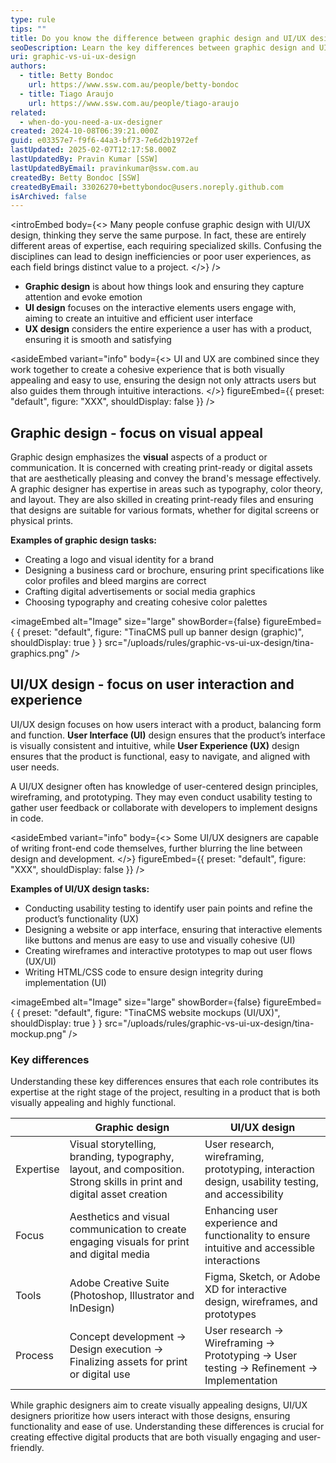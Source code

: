 ```yaml
---
type: rule
tips: ""
title: Do you know the difference between graphic design and UI/UX design?
seoDescription: Learn the key differences between graphic design and UI/UX design, including their roles, focus, and practical examples of each discipline.
uri: graphic-vs-ui-ux-design
authors:
  - title: Betty Bondoc
    url: https://www.ssw.com.au/people/betty-bondoc
  - title: Tiago Araujo
    url: https://www.ssw.com.au/people/tiago-araujo
related:
  - when-do-you-need-a-ux-designer
created: 2024-10-08T06:39:21.000Z
guid: e03357e7-f9f6-44a3-bf73-7e6d2b1972ef
lastUpdated: 2025-02-07T12:17:58.000Z
lastUpdatedBy: Pravin Kumar [SSW]
lastUpdatedByEmail: pravinkumar@ssw.com.au
createdBy: Betty Bondoc [SSW]
createdByEmail: 33026270+bettybondoc@users.noreply.github.com
isArchived: false
---
```

<introEmbed
  body={<>
Many people confuse graphic design with UI/UX design, thinking they serve the same purpose. In fact, these are entirely different areas of expertise, each requiring specialized skills. Confusing the disciplines can lead to design inefficiencies or poor user experiences, as each field brings distinct value to a project.
  </>}
/>
* **Graphic design** is about how things look and ensuring they capture attention and evoke emotion
* **UI design** focuses on the interactive elements users engage with, aiming to create an intuitive and efficient user interface
* **UX design** considers the entire experience a user has with a product, ensuring it is smooth and satisfying

<asideEmbed
  variant="info"
  body={<>
    UI and UX are combined since they work together to create a cohesive experience that is both visually appealing and easy to use, ensuring the design not only attracts users but also guides them through intuitive interactions.
  </>}
  figureEmbed={{
    preset: "default",
    figure: "XXX",
    shouldDisplay: false
  }}
/>

## Graphic design - focus on visual appeal

Graphic design emphasizes the **visual** aspects of a product or communication. It is concerned with creating print-ready or digital assets that are aesthetically pleasing and convey the brand's message effectively. A graphic designer has expertise in areas such as typography, color theory, and layout. They are also skilled in creating print-ready files and ensuring that designs are suitable for various formats, whether for digital screens or physical prints.

**Examples of graphic design tasks:**

* Creating a logo and visual identity for a brand
* Designing a business card or brochure, ensuring print specifications like color profiles and bleed margins are correct
* Crafting digital advertisements or social media graphics
* Choosing typography and creating cohesive color palettes


<imageEmbed
  alt="Image"
  size="large"
  showBorder={false}
  figureEmbed={ {
    preset: "default",
    figure: "TinaCMS pull up banner design (graphic)",
    shouldDisplay: true
  } }
  src="/uploads/rules/graphic-vs-ui-ux-design/tina-graphics.png"
/>

## UI/UX design - focus on user interaction and experience

UI/UX design focuses on how users interact with a product, balancing form and function. **User Interface (UI)** design ensures that the product’s interface is visually consistent and intuitive, while **User Experience (UX)** design ensures that the product is functional, easy to navigate, and aligned with user needs.

A UI/UX designer often has knowledge of user-centered design principles, wireframing, and prototyping. They may even conduct usability testing to gather user feedback or collaborate with developers to implement designs in code.

<asideEmbed
  variant="info"
  body={<>
    Some UI/UX designers are capable of writing front-end code themselves, further blurring the line between design and development.
  </>}
  figureEmbed={{
    preset: "default",
    figure: "XXX",
    shouldDisplay: false
  }}
/>

**Examples of UI/UX design tasks:**

* Conducting usability testing to identify user pain points and refine the product’s functionality (UX)
* Designing a website or app interface, ensuring that interactive elements like buttons and menus are easy to use and visually cohesive (UI)
* Creating wireframes and interactive prototypes to map out user flows (UX/UI)
* Writing HTML/CSS code to ensure design integrity during implementation (UI)


<imageEmbed
  alt="Image"
  size="large"
  showBorder={false}
  figureEmbed={ {
    preset: "default",
    figure: "TinaCMS website mockups (UI/UX)",
    shouldDisplay: true
  } }
  src="/uploads/rules/graphic-vs-ui-ux-design/tina-mockup.png"
/>

### Key differences

Understanding these key differences ensures that each role contributes its expertise at the right stage of the project, resulting in a product that is both visually appealing and highly functional.

|               | **Graphic design**                                                         | **UI/UX design**                                                             |
|---------------|---------------------------------------------------------------------------|------------------------------------------------------------------------------|
| Expertise | Visual storytelling, branding, typography, layout, and composition. Strong skills in print and digital asset creation | User research, wireframing, prototyping, interaction design, usability testing, and accessibility |
| Focus     | Aesthetics and visual communication to create engaging visuals for print and digital media | Enhancing user experience and functionality to ensure intuitive and accessible interactions |
| Tools     | Adobe Creative Suite (Photoshop, Illustrator and InDesign) | Figma, Sketch, or Adobe XD for interactive design, wireframes, and prototypes |
| Process   | Concept development → Design execution → Finalizing assets for print or digital use | User research → Wireframing → Prototyping → User testing → Refinement → Implementation |

While graphic designers aim to create visually appealing designs, UI/UX designers prioritize how users interact with those designs, ensuring functionality and ease of use. Understanding these differences is crucial for creating effective digital products that are both visually engaging and user-friendly.
